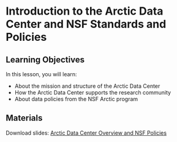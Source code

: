 # Introduction to the Arctic Data Center and NSF Standards and Policies

## Learning Objectives

In this lesson, you will learn:

- About the mission and structure of the Arctic Data Center
- How the Arctic Data Center supports the research community
- About data policies from the NSF Arctic program

## Materials

Download slides: [Arctic Data Center Overview and NSF Policies](/files/081318_Session2_Arctic_Training_Budden_v2.pdf)
